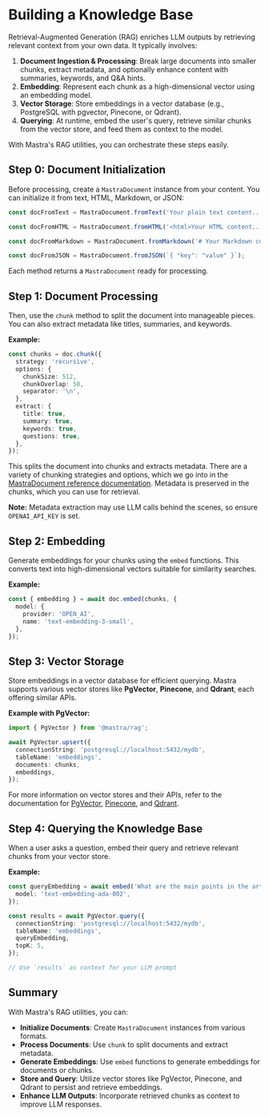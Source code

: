 # Building a Knowledge Base

Retrieval-Augmented Generation (RAG) enriches LLM outputs by retrieving relevant context from your own data. It typically involves:

1. **Document Ingestion & Processing**: Break large documents into smaller chunks, extract metadata, and optionally enhance content with summaries, keywords, and Q&A hints.
2. **Embedding**: Represent each chunk as a high-dimensional vector using an embedding model.
3. **Vector Storage**: Store embeddings in a vector database (e.g., PostgreSQL with pgvector, Pinecone, or Qdrant).
4. **Querying**: At runtime, embed the user's query, retrieve similar chunks from the vector store, and feed them as context to the model.

With Mastra's RAG utilities, you can orchestrate these steps easily.

## Step 0: Document Initialization

Before processing, create a `MastraDocument` instance from your content. You can initialize it from text, HTML, Markdown, or JSON:

```ts
const docFromText = MastraDocument.fromText('Your plain text content...');

const docFromHTML = MastraDocument.fromHTML('<html>Your HTML content...</html>');

const docFromMarkdown = MastraDocument.fromMarkdown('# Your Markdown content...');

const docFromJSON = MastraDocument.fromJSON(`{ "key": "value" }`);
```

Each method returns a `MastraDocument` ready for processing.

## Step 1: Document Processing

Then, use the `chunk` method to split the document into manageable pieces. You can also extract metadata like titles, summaries, and keywords.

**Example:**

```ts showLineNumbers copy
const chunks = doc.chunk({
  strategy: 'recursive',
  options: {
    chunkSize: 512,
    chunkOverlap: 50,
    separator: '\n',
  },
  extract: {
    title: true,
    summary: true,
    keywords: true,
    questions: true,
  },
});
```

This splits the document into chunks and extracts metadata. There are a variety of chunking strategies and options, which we go into in the [MastraDocument reference documentation](/docs/guide/reference/rag/document.mdx). Metadata is preserved in the chunks, which you can use for retrieval.

**Note:** Metadata extraction may use LLM calls behind the scenes, so ensure `OPENAI_API_KEY` is set.

## Step 2: Embedding

Generate embeddings for your chunks using the `embed` functions. This converts text into high-dimensional vectors suitable for similarity searches.

**Example:**

```ts showLineNumbers copy
const { embedding } = await doc.embed(chunks, {
  model: {
    provider: 'OPEN_AI',
    name: 'text-embedding-3-small',
  },
});
```

## Step 3: Vector Storage

Store embeddings in a vector database for efficient querying. Mastra supports various vector stores like **PgVector**, **Pinecone**, and **Qdrant**, each offering similar APIs.

**Example with PgVector:**

```ts showLineNumbers copy
import { PgVector } from '@mastra/rag';

await PgVector.upsert({
  connectionString: 'postgresql://localhost:5432/mydb',
  tableName: 'embeddings',
  documents: chunks,
  embeddings,
});
```

For more information on vector stores and their APIs, refer to the documentation for [PgVector](/docs/guide/reference/rag/pgstore.mdx), [Pinecone](/docs/guide/reference/rag/pinecone.mdx), and [Qdrant](/docs/guide/reference/rag/qdrant.mdx).

## Step 4: Querying the Knowledge Base

When a user asks a question, embed their query and retrieve relevant chunks from your vector store.

**Example:**

```ts showLineNumbers copy
const queryEmbedding = await embed('What are the main points in the article?', {
  model: 'text-embedding-ada-002',
});

const results = await PgVector.query({
  connectionString: 'postgresql://localhost:5432/mydb',
  tableName: 'embeddings',
  queryEmbedding,
  topK: 5,
});

// Use `results` as context for your LLM prompt
```

## Summary

With Mastra's RAG utilities, you can:

- **Initialize Documents**: Create `MastraDocument` instances from various formats.
- **Process Documents**: Use `chunk` to split documents and extract metadata.
- **Generate Embeddings**: Use `embed` functions to generate embeddings for documents or chunks.
- **Store and Query**: Utilize vector stores like PgVector, Pinecone, and Qdrant to persist and retrieve embeddings.
- **Enhance LLM Outputs**: Incorporate retrieved chunks as context to improve LLM responses.
